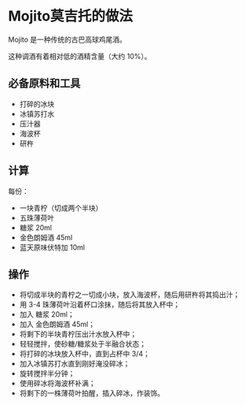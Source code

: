
# Mojito莫吉托的做法

Mojito 是一种传统的古巴高球鸡尾酒。

这种调酒有着相对低的酒精含量（大约 10%）。

## 必备原料和工具

- 打碎的冰块
- 冰镇苏打水
- 压汁器
- 海波杯
- 研杵

## 计算

每份：

- 一块青柠（切成两个半块）
- 五珠薄荷叶
- 糖浆 20ml
- 金色朗姆酒 45ml
- 蓝天原味伏特加 10ml

## 操作

- 将切成半块的青柠之一切成小块，放入海波杯，随后用研杵将其捣出汁；
- 用 3-4 珠薄荷叶沿着杯口涂抹，随后将其放入杯中；
- 加入 糖浆 20ml；
- 加入 金色朗姆酒 45ml；
- 将剩下的半块青柠压出汁水放入杯中；
- 轻轻搅拌，使砂糖/糖浆处于半融合状态；
- 将打碎的冰块放入杯中，直到占杯中 3/4；
- 加入冰镇苏打水直到刚好淹没碎冰；
- 旋转搅拌半分钟；
- 使用碎冰将海波杯补满；
- 将剩下的一株薄荷叶拍醒，插入碎冰，作装饰。

